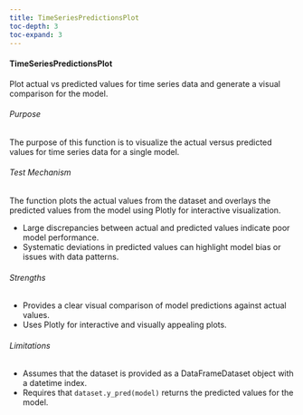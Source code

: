 ```yaml
---
title: TimeSeriesPredictionsPlot
toc-depth: 3
toc-expand: 3
---
```








#### TimeSeriesPredictionsPlot

Plot actual vs predicted values for time series data and generate a visual comparison for the model.

###### Purpose

The purpose of this function is to visualize the actual versus predicted values for time
series data for a single model.

###### Test Mechanism

The function plots the actual values from the dataset and overlays the predicted
values from the model using Plotly for interactive visualization.

- Large discrepancies between actual and predicted values indicate poor model performance.
- Systematic deviations in predicted values can highlight model bias or issues with data patterns.

###### Strengths

- Provides a clear visual comparison of model predictions against actual values.
- Uses Plotly for interactive and visually appealing plots.

###### Limitations

- Assumes that the dataset is provided as a DataFrameDataset object with a datetime index.
- Requires that `dataset.y_pred(model)` returns the predicted values for the model.




 